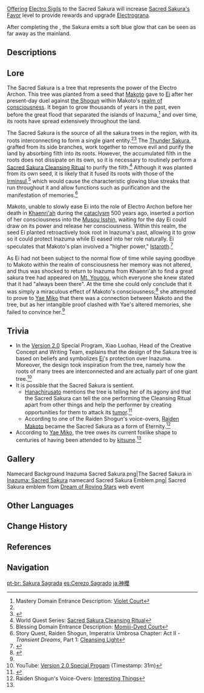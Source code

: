 {{About|the point of interest|the [[Offering System]]|Sacred Sakura's Favor}}
{{Location Infobox
|image        = Sacred Sakura.png
|type         = Point of Interest
|icon         = UI Sacred Sakura.png
|region       = Inazuma
|area         = Narukami Island
|subarea      = Grand Narukami Shrine (Subarea)
}}
{{Location Intro|The {{Lang|'''Sacred Sakura'''|ja=神櫻|ja_rm=Shin'ou}}, also known as the '''Giant Thunder Sakura''',<ref>{{Ref/Book|Toki Alley Tales}}</ref> '''Primeval Sakura'''<ref name=":1" /> or '''Crimson Sakura'''<ref>{{Ref/Quest|Sacrificial Offering}}</ref>|description=<p>{{If Self|Sacred Sakura|It|The Sacred Sakura}} is a divine tree that purifies Inazuma's [[Ley Line]]s to prevent [[Abyssal corruption]] from invading the land. All of the [[Sakura Bloom]]s across Narukami Island have fallen from this tree, and it is said that the tree's protection extends wherever the petals come to rest.<ref>Local Specialty: [[Sakura Bloom]]</ref><ref>Namecard: [[Inazuma: Sacred Sakura]]</ref></p>}}

[[Offering]] [[Electro Sigil]]s to the Sacred Sakura will increase [[Sacred Sakura's Favor]] level to provide rewards and upgrade [[Electrograna]].

After completing the {{Quest|Sacred Sakura Cleansing Ritual}}, the Sakura emits a soft blue glow that can be seen as far away as the mainland.

==Descriptions==
{{Description|The sacred tree that protects [[Inazuma]] towers proudly over the [[Grand Narukami Shrine (Subarea)|Grand Narukami Shrine]]. Its offshoots can be found all over the land.<br>In the past, the Inazumans be believed that the Sacred Sakura would cleanse the land of its impurity through the [[Thunder Sakura]], defending the safety of earth and water alike.<br>The Sacred Sakura bestows [[Electrograna]] as its envoys to travelers that it favors, helping them to conquer adversity.|[[Map]] description}}

==Lore==
The Sacred Sakura is a tree that represents the power of the Electro Archon. This tree was planted from a seed that [[Makoto]] gave to [[Ei]] after her present-day duel against [[the Shogun]] within Makoto's [[Realm of Consciousness|realm of consciousness]]. It began to grow thousands of years in the past, even before the great flood that separated the islands of Inazuma,<ref name=":1">Mastery Domain Entrance Description: [[Violet Court]]</ref> and over time, its roots have spread extensively throughout the land.

The Sacred Sakura is the source of all the sakura trees in the region, with its roots interconnecting to form a single giant entity.<ref name=":0" /><ref>{{Ref/Book|Teyvat Travel Guide|3}}</ref> The [[Thunder Sakura]], grafted from its side branches, work together to remove evil and purify the land by absorbing filth into its roots. However, the accumulated filth in the roots does not dissipate on its own, so it is necessary to routinely perform a [[Sacred Sakura Cleansing Ritual#Lore|Sacred Sakura Cleansing Ritual]] to purify the filth.<ref>World Quest Series: [[Sacred Sakura Cleansing Ritual]]</ref> Although it was planted from its own seed, it is likely that it fused its roots with those of the [[Irminsul]],<ref>Blessing Domain Entrance Description: [[Momiji-Dyed Court]]</ref> which would cause the characteristic glowing blue streaks that run throughout it and allow functions such as purification and the manifestation of memories.<ref>Story Quest, Raiden Shogun, Imperatrix Umbrosa Chapter: Act II - ''Transient Dreams'', Part 1: [[Cleansing Light]]</ref>

Makoto, unable to slowly ease Ei into the role of Electro Archon before her death in [[Khaenri'ah]] during the [[cataclysm]] 500 years ago, inserted a portion of her consciousness into the [[Musou Isshin]], waiting for the day Ei could draw on its power and release her consciousness. Within this realm, the seed Ei planted retroactively took root in Inazuma's past, allowing it to grow so it could protect Inazuma while Ei eased into her role naturally. Ei speculates that Makoto's plan involved a "higher power," [[Istaroth]].<ref name="Radiant Sakura">{{Ref/Quest|Radiant Sakura}}</ref>

As Ei had not been subject to the normal flow of time while saying goodbye to Makoto within the realm of consciousness her memory was not altered, and thus was shocked to return to Inazuma from Khaenri'ah to find a great sakura tree had appeared on [[Mt. Yougou]], which everyone she knew stated that it had "always been there". At the time she could only conclude that it was simply a miraculous effect of Makoto's consciousness;<ref name="Cleansing Light">{{Ref/Quest|Cleansing Light}}</ref> she attempted to prove to [[Yae Miko]] that there was a connection between Makoto and the tree, but as her intangible proof clashed with Yae's altered memories, she failed to convince her.<ref name="Radiant Sakura"/>

==Trivia==
* In the [[Version 2.0]] Special Program, Xiao Luohao, Head of the Creative Concept and Writing Team, explains that the design of the Sakura tree is based on {{Lang|{{w|Himorogi}}|ja=神籬}} beliefs and symbolizes [[Ei]]'s protection over Inazuma. Moreover, the design took inspiration from the {{w|quaking aspen}} tree, namely how the roots of many trees are interconnected and are actually part of one giant tree.<ref name=":0">YouTube: [https://youtu.be/l8YXe7EkmoU Version 2.0 Special Progam] (Timestamp: 31m)</ref>
* It is possible that the Sacred Sakura is sentient.
** [[Hanachirusato]] mentions the tree is telling her of its agony and that the Sacred Sakura can tell the one performing the Cleansing Ritual apart from other things and help the performer by creating opportunities for them to attack its [[Miasmic Tumor|tumor]].<ref>{{Ref/Quest|Yougou Cleansing}}</ref>
** According to one of the Raiden Shogun's voice-overs, [[Makoto|Raiden Makoto]] became the Sacred Sakura as a form of Eternity.<ref>Raiden Shogun's Voice-Overs: [[Raiden Shogun/Voice-Overs#Shogun|Interesting Things]]</ref>
* According to [[Yae Miko]], the tree owes its current foxlike shape to centuries of having been attended to by [[Kitsune (Species)|kitsune]].<ref name="Radiant Sakura" />

==Gallery==
<gallery>
Namecard Background Inazuma Sacred Sakura.png|The Sacred Sakura in [[Inazuma: Sacred Sakura]] namecard
Sacred Sakura Emblem.png| Sacred Sakura emblem from [[Dream of Roving Stars]] web event
</gallery>

==Other Languages==
{{Other Languages
|en      = Sacred Sakura
|zhs     = 神樱
|zhs_rm  = Shényīng
|zht     = 神櫻
|zht_rm  = Shényīng
|zh_tl   = Divine Sakura
|ja      = 神櫻
|ja_rm   = Shin'ou<ref>{{Ref/VO|Traveler|緋櫻毬について…|ja}}</ref>
|ja_tl   = Divine Sakura
|ko      = {{tt|신성|神聖}}한 벚나무
|ko_rm   = Sinseonghan Beotnamu
|ko_tl   = Sacred Cherry Tree
|es      = Cerezo Sagrado
|es_tl   = Sacred Cherry Tree
|fr      = Cerisier sacré
|fr_tl   = Sacred Cherry Tree
|ru      = Священная сакура
|ru_tl   = Sacred Sakura
|th      = Sacred Sakura
|vi      = {{tt|Anh Đào|櫻桃}} {{tt|Thần|神}}
|vi_tl   = Divine Sakura
|de      = Heilige Sakura
|de_tl   = Holy Sakura
|id      = Sacred Sakura
|pt      = Sakura Sagrada
|pt_tl   = Sacred Sakura
|tr      = Kutsal Kiraz Ağacı
|tr_tl   = Sacred Cherry Tree
|it      = Sakura sacro
|it_tl   = Sacred Sakura
}}

==Change History==
{{Change History|2.0}}

==References==
{{Reflist}}

==Navigation==
{{PoI Navbox|Inazuma}}

[[pt-br: Sakura Sagrada]]
[[es:Cerezo Sagrado]]
[[ja:神櫻]]